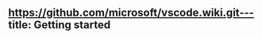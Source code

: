 https://github.com/microsoft/vscode.wiki.git---
title: Getting started
---

<!-- edit the output of Index in `src/nav-base.yml` -->
<Index />
